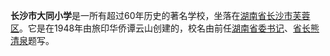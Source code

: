 {{Expand |time=2009-03-17T02:18:09+00:00 }}<!-- 本调用由 {{subst:Expand/auto}} 自动产生。 -->
'''长沙市大同小学'''是一所有超过60年历史的著名学校，坐落在[[湖南省|湖南省]][[长沙市|长沙市]][[芙蓉区|芙蓉区]]。它是在1948年由旅印华侨谭云山创建的，校名由前任[[湖南|湖南]][[省委书记|省委书记]]、[[省长|省长]][[熊清泉|熊清泉]]题写。